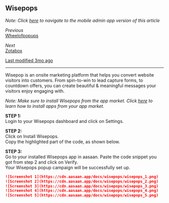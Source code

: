 ## Wisepops

*Note: Click [here](mobile-admin-link) to navigate to the mobile admin app version of this article*

*Previous*  
[Wheelofpopups](previous-link)

*Next*  
[Zotabox](next-link)

[Last modified 3mo ago](last-modified-link)

---

Wisepop is an onsite marketing platform that helps you convert website visitors into customers. From spin-to-win to lead capture forms, to countdown offers, you can create beautiful & meaningful messages your visitors enjoy engaging with.

*Note: Make sure to install Wisepops from the app market. Click [here](install-app-link) to learn how to install apps from your app market.*

**STEP 1:**  
Login to your Wisepops dashboard and click on Settings.

**STEP 2:**  
Click on Install Wisepops.  
Copy the highlighted part of the code, as shown below.

**STEP 3:**  
Go to your installed Wisepops app in aasaan. Paste the code snippet you got from step 2 and click on Verify.  
Your Wisepops popup campaign will be successfully set up.

```md
![Screenshot 1](https://cdn.aasaan.app/docs/wisepops/wisepops_1.png)
![Screenshot 2](https://cdn.aasaan.app/docs/wisepops/wisepops_2.png)
![Screenshot 3](https://cdn.aasaan.app/docs/wisepops/wisepops_3.png)
![Screenshot 4](https://cdn.aasaan.app/docs/wisepops/wisepops_4.png)
![Screenshot 5](https://cdn.aasaan.app/docs/wisepops/wisepops_5.png)
